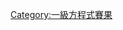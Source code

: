 {{year by category
|m=1
|c=9
|d=8
|y=9
|cat=一級方程式賽果
|sortkey=一級方程式賽果
|parent=一級方程式賽果
}}

{{Commonscat|1989 in Formula One}}

[[Category:一級方程式賽果|Category:一級方程式賽果]]